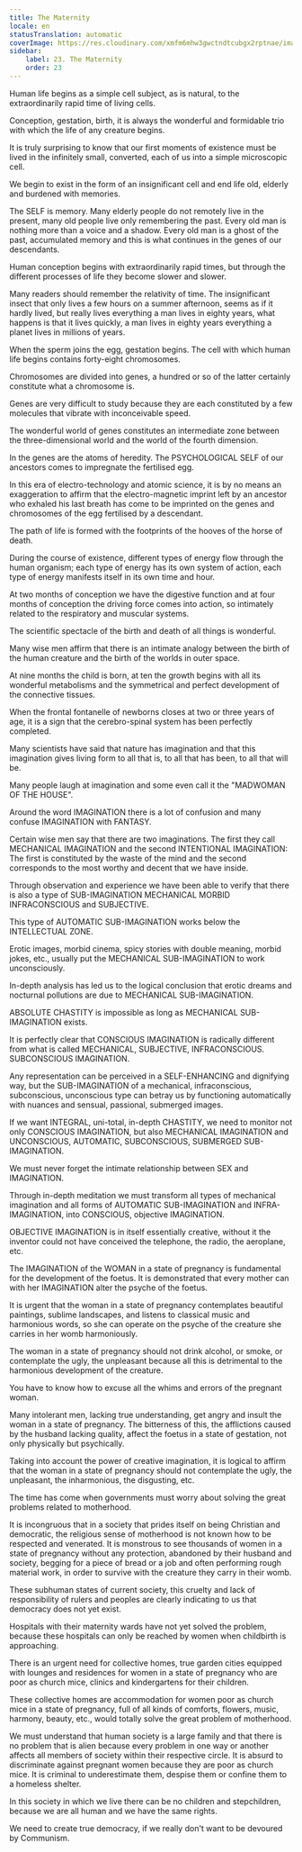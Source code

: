```yaml
---
title: The Maternity
locale: en
statusTranslation: automatic
coverImage: https://res.cloudinary.com/xmfm6mhw3gwctndtcubgx2rptnae/image/upload/v1740337243/small_cover_educacion_fundamental_a051170f1c.webp
sidebar:
    label: 23. The Maternity
    order: 23
---
```

Human life begins as a simple cell subject, as is natural, to the extraordinarily rapid time of living cells.

Conception, gestation, birth, it is always the wonderful and formidable trio with which the life of any creature begins.

It is truly surprising to know that our first moments of existence must be lived in the infinitely small, converted, each of us into a simple microscopic cell.

We begin to exist in the form of an insignificant cell and end life old, elderly and burdened with memories.

The SELF is memory. Many elderly people do not remotely live in the present, many old people live only remembering the past. Every old man is nothing more than a voice and a shadow. Every old man is a ghost of the past, accumulated memory and this is what continues in the genes of our descendants.

Human conception begins with extraordinarily rapid times, but through the different processes of life they become slower and slower.

Many readers should remember the relativity of time. The insignificant insect that only lives a few hours on a summer afternoon, seems as if it hardly lived, but really lives everything a man lives in eighty years, what happens is that it lives quickly, a man lives in eighty years everything a planet lives in millions of years.

When the sperm joins the egg, gestation begins. The cell with which human life begins contains forty-eight chromosomes.

Chromosomes are divided into genes, a hundred or so of the latter certainly constitute what a chromosome is.

Genes are very difficult to study because they are each constituted by a few molecules that vibrate with inconceivable speed.

The wonderful world of genes constitutes an intermediate zone between the three-dimensional world and the world of the fourth dimension.

In the genes are the atoms of heredity. The PSYCHOLOGICAL SELF of our ancestors comes to impregnate the fertilised egg.

In this era of electro-technology and atomic science, it is by no means an exaggeration to affirm that the electro-magnetic imprint left by an ancestor who exhaled his last breath has come to be imprinted on the genes and chromosomes of the egg fertilised by a descendant.

The path of life is formed with the footprints of the hooves of the horse of death.

During the course of existence, different types of energy flow through the human organism; each type of energy has its own system of action, each type of energy manifests itself in its own time and hour.

At two months of conception we have the digestive function and at four months of conception the driving force comes into action, so intimately related to the respiratory and muscular systems.

The scientific spectacle of the birth and death of all things is wonderful.

Many wise men affirm that there is an intimate analogy between the birth of the human creature and the birth of the worlds in outer space.

At nine months the child is born, at ten the growth begins with all its wonderful metabolisms and the symmetrical and perfect development of the connective tissues.

When the frontal fontanelle of newborns closes at two or three years of age, it is a sign that the cerebro-spinal system has been perfectly completed.

Many scientists have said that nature has imagination and that this imagination gives living form to all that is, to all that has been, to all that will be.

Many people laugh at imagination and some even call it the "MADWOMAN OF THE HOUSE".

Around the word IMAGINATION there is a lot of confusion and many confuse IMAGINATION with FANTASY.

Certain wise men say that there are two imaginations. The first they call MECHANICAL IMAGINATION and the second INTENTIONAL IMAGINATION: The first is constituted by the waste of the mind and the second corresponds to the most worthy and decent that we have inside.

Through observation and experience we have been able to verify that there is also a type of SUB-IMAGINATION MECHANICAL MORBID INFRACONSCIOUS and SUBJECTIVE.

This type of AUTOMATIC SUB-IMAGINATION works below the INTELLECTUAL ZONE.

Erotic images, morbid cinema, spicy stories with double meaning, morbid jokes, etc., usually put the MECHANICAL SUB-IMAGINATION to work unconsciously.

In-depth analysis has led us to the logical conclusion that erotic dreams and nocturnal pollutions are due to MECHANICAL SUB-IMAGINATION.

ABSOLUTE CHASTITY is impossible as long as MECHANICAL SUB-IMAGINATION exists.

It is perfectly clear that CONSCIOUS IMAGINATION is radically different from what is called MECHANICAL, SUBJECTIVE, INFRACONSCIOUS. SUBCONSCIOUS IMAGINATION.

Any representation can be perceived in a SELF-ENHANCING and dignifying way, but the SUB-IMAGINATION of a mechanical, infraconscious, subconscious, unconscious type can betray us by functioning automatically with nuances and sensual, passional, submerged images.

If we want INTEGRAL, uni-total, in-depth CHASTITY, we need to monitor not only CONSCIOUS IMAGINATION, but also MECHANICAL IMAGINATION and UNCONSCIOUS, AUTOMATIC, SUBCONSCIOUS, SUBMERGED SUB-IMAGINATION.

We must never forget the intimate relationship between SEX and IMAGINATION.

Through in-depth meditation we must transform all types of mechanical imagination and all forms of AUTOMATIC SUB-IMAGINATION and INFRA-IMAGINATION, into CONSCIOUS, objective IMAGINATION.

OBJECTIVE IMAGINATION is in itself essentially creative, without it the inventor could not have conceived the telephone, the radio, the aeroplane, etc.

The IMAGINATION of the WOMAN in a state of pregnancy is fundamental for the development of the foetus. It is demonstrated that every mother can with her IMAGINATION alter the psyche of the foetus.

It is urgent that the woman in a state of pregnancy contemplates beautiful paintings, sublime landscapes, and listens to classical music and harmonious words, so she can operate on the psyche of the creature she carries in her womb harmoniously.

The woman in a state of pregnancy should not drink alcohol, or smoke, or contemplate the ugly, the unpleasant because all this is detrimental to the harmonious development of the creature.

You have to know how to excuse all the whims and errors of the pregnant woman.

Many intolerant men, lacking true understanding, get angry and insult the woman in a state of pregnancy. The bitterness of this, the afflictions caused by the husband lacking quality, affect the foetus in a state of gestation, not only physically but psychically.

Taking into account the power of creative imagination, it is logical to affirm that the woman in a state of pregnancy should not contemplate the ugly, the unpleasant, the inharmonious, the disgusting, etc.

The time has come when governments must worry about solving the great problems related to motherhood.

It is incongruous that in a society that prides itself on being Christian and democratic, the religious sense of motherhood is not known how to be respected and venerated. It is monstrous to see thousands of women in a state of pregnancy without any protection, abandoned by their husband and society, begging for a piece of bread or a job and often performing rough material work, in order to survive with the creature they carry in their womb.

These subhuman states of current society, this cruelty and lack of responsibility of rulers and peoples are clearly indicating to us that democracy does not yet exist.

Hospitals with their maternity wards have not yet solved the problem, because these hospitals can only be reached by women when childbirth is approaching.

There is an urgent need for collective homes, true garden cities equipped with lounges and residences for women in a state of pregnancy who are poor as church mice, clinics and kindergartens for their children.

These collective homes are accommodation for women poor as church mice in a state of pregnancy, full of all kinds of comforts, flowers, music, harmony, beauty, etc., would totally solve the great problem of motherhood.

We must understand that human society is a large family and that there is no problem that is alien because every problem in one way or another affects all members of society within their respective circle. It is absurd to discriminate against pregnant women because they are poor as church mice. It is criminal to underestimate them, despise them or confine them to a homeless shelter.

In this society in which we live there can be no children and stepchildren, because we are all human and we have the same rights.

We need to create true democracy, if we really don't want to be devoured by Communism.

